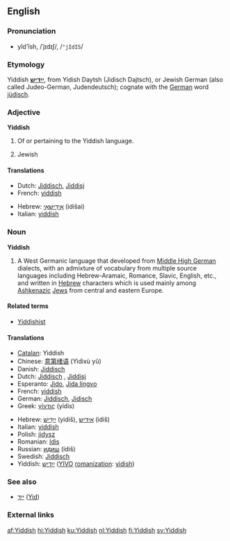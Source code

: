 {{interwiktionary|code=yi}}
==English==
{{wikipedia}}

===Pronunciation===
*yĭd'ĭsh, /ˈjɪdɪʃ/, /<tt>"jIdIS</tt>/

===Etymology===
Yiddish '''[[ייִדיש]]''', from Yidish Daytsh (Jidisch Dajtsch), or Jewish German (also called Judeo-German, Judendeutsch); cognate with the [[German]] word [[jüdisch]].

===Adjective===
'''Yiddish'''

# Of or pertaining to the Yiddish language.
# {{colloquial}} Jewish

====Translations====
{{trans-top|of or pertaining to the Yiddish language}}
*Dutch: [[Jiddisch]], [[Jiddisj]]
*French: [[yiddish]] {{mf}}
{{trans-mid}}
*Hebrew: [[אידישאי|אִידִישָׁאִי]] (idišai)
*Italian: [[yiddish]] {{m}}
{{trans-bottom}}

{{trans-top|Jewish}}
{{trans-mid}}
{{trans-bottom}}

===Noun===
'''Yiddish'''

# A West Germanic language that developed from [[Middle High German]] dialects, with an admixture of vocabulary from multiple source languages including Hebrew-Aramaic, Romance, Slavic, English, etc., and written in [[Hebrew]] characters which is used mainly among [[Ashkenazi]]c [[Jew]]s from central and eastern Europe.

====Related terms====
*[[Yiddishist]]

====Translations====
{{top}}
*[[Catalan]]: Yiddish
*Chinese: [[意第绪语]] (Yìdìxù yǔ)
*Danish: [[Jiddisch]]
*Dutch: [[Jiddisch]] {{n}}, [[Jiddisj]] {{n}}
*Esperanto: [[Jido]], [[Jida lingvo]]
*French: [[yiddish]] {{m}}
*German: [[Jiddisch]], [[Jidisch]]
*Greek: [[γίντις]] (yídis)
{{mid}}
*Hebrew: [[יִידִישׁ]] (yidiš), [[אידיש]] (idiš)
*Italian: [[yiddish]] {{m}}
*Polish: [[jidysz]]
*Romanian: [[Idiş]]
*Russian: [[идиш]] (ídiš)
*Swedish: [[Jiddisch]]
*Yiddish: [[ייִדיש]] ([[YIVO]] [[romanization]]: [[yidish]])
{{bottom}}

===See also===
*[[ייִד]] ([[Jew|Yid]]) {{m}}

===External links===
{{ethnologue|lang=Eastern Yiddish|code=ydd}}
{{ethnologue|lang=Western Yiddish|code=yih}}

[[af:Yiddish]]
[[hi:Yiddish]]
[[ku:Yiddish]]
[[nl:Yiddish]]
[[fi:Yiddish]]
[[sv:Yiddish]]
